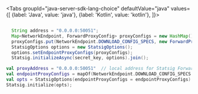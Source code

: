
<Tabs
  groupId="java-server-sdk-lang-choice"
  defaultValue="java"
  values={[
    {label: 'Java', value: 'java'},
    {label: 'Kotlin', value: 'kotlin'},
  ]}>
  <TabItem value="java">

```java

  String address = "0.0.0.0:50051";
  Map<NetworkEndpoint, ForwardProxyConfig> proxyConfigs = new HashMap();
  proxyConfigs.put(NetworkEndpoint.DOWNLOAD_CONFIG_SPECS, new ForwardProxyConfig(address, NetworkProtocol.GRPC_WEBSOCKET));
  StatsigOptions options = new StatsigOptions();
  options.setEndpointProxyConfigs(proxyConfigs);
  Statsig.initializeAsync(secret_key, options).join();
```

  </TabItem>
  <TabItem value="kotlin">

```kotlin
val proxyAddress = "0.0.0.0:50051"  // local address for Statsig Forward Proxy, change to your proxy address
val endpointProxyConfigs = mapOf(NetworkEndpoint.DOWNLOAD_CONFIG_SPECS to ForwardProxyConfig(proxyAddress, NetworkProtocol.GRPC_WEBSOCKET))
val opts = StatsigOptions(endpointProxyConfigs = endpointProxyConfigs)
Statsig.initialize(opts);
```

  </TabItem>
</Tabs>
